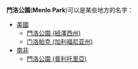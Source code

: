 '''門洛公園'''('''Menlo Park''')可以是某些地方的名字：
*[[美國|美國]]
**[[門洛公園_(紐澤西州)|門洛公園 (紐澤西州)]]
**[[门洛帕克_(加利福尼亚州)|门洛帕克 (加利福尼亚州)]]
*[[南非|南非]]
**[[門洛公園_(普利托里亞)|門洛公園 (普利托里亞)]]

{{disambig|Cat=四字建築物消歧義}}